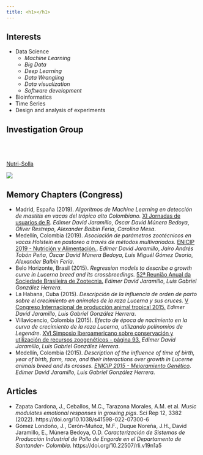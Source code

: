 ```yaml
---
title: <h1></h1>
---
```


## Interests

  - Data Science
      - *Machine Learning*
      - *Big Data*
      - *Deep Learning*
      - *Data Wrangling*
      - *Data visualization*
      - *Software development*
  - Bioinformatics  
  - Time Series
  - Design and analysis of experiments

## Investigation Group 

<div class = "row">
<div class = "col-md-5">
<br>
<br>
<br>
<textbig>[Nutri-Solla](https://scienti.minciencias.gov.co/gruplac/jsp/visualiza/visualizagr.jsp?nro=00000000013946)</textbig>  
</div>
<div class = "col-md-4">
![](images/group_inv5.gif)
</div>
</div>

## Memory Chapters (Congress)

- <tyear>Madrid, España (2019).</tyear> *Algoritmos de Machine Learning en detección de mastitis en vacas del trópico alto Colombiano.* [XI Jornadas de usuarios de R](http://r-es.org/XIjuR/pdf/LIBRO_RESUMENES_XI_Jornadas_de_Usuarios_R.pdf). *Edimer David Jaramillo*, *Óscar David Múnera Bedoya*, *Óliver Restrepo*, *Alexander Balbin Feria*, *Carolina Mesa*.
- <tyear>Medellín, Colombia (2019).</tyear> *Asociación de parámetros zootécnicos en vacas Holstein en pastoreo a través de métodos multivariados.* [ENICIP 2019 - Nutrición y Alimentación.](https://aprendeenlinea.udea.edu.co/revistas/index.php/rccp/article/download/340344/20795109). *Edimer David Jaramillo*, *Jairo Andrés Tobón Peña*, *Óscar David Múnera Bedoya*, *Luis Miguél Gómez Osorio*, *Alexander Balbin Feria*.
- <tyear>Belo Horizonte, Brasil (2015).</tyear> *Regression models to describe a growth curve in Lucerna breed and its crossbreedings.* [52ª Reunião Anual da Sociedade Brasileira de Zootecnia.](http://sbz.org.br/new/pt/documentos--anais-das-reunioes) *Edimer David Jaramillo*, *Luis Gabriel González Herrera*.
- <tyear>La Habana, Cuba (2015).</tyear> *Descripción de la influencia de orden de parto sobre el crecimiento en animales de la raza Lucerna y sus cruces.* [V Congreso Internacional de producción animal tropical 2015.](http://www.cipav.org.co/pdf/VcongresoInternalProdTropAnim2015.pdf) *Edimer David Jaramillo*, *Luis Gabriel González Herrera*.
- <tyear>Villavicencio, Colombia (2015).</tyear> *Efecto de época de nacimiento en la curva de crecimiento de la raza Lucerna, utilizando polinomios de Legendre*. [XVI Simposio Iberoamericano sobre conservación y utilización de recursos zoogenéticos - página 93.](https://conbiand2015colombia.jimdo.com/memorias/) *Edimer David Jaramillo*, *Luis Gabriel González Herrera*.
- <tyear>Medellín, Colombia (2015).</tyear> *Description of the influence of time of birth, year of birth, farm, race, and their interactions over growth in Lucerne animals breed and its crosses.* [*ENICIP 2015 - Mejoramiento Genético*](https://aprendeenlinea.udea.edu.co/revistas/index.php/rccp/article/download/324952/20782520). *Edimer David Jaramillo*, *Luis Gabriel González Herrera*.

## Articles

- Zapata Cardona, J., Ceballos, M.C., Tarazona Morales, A.M. et al. *Music modulates emotional responses in growing pigs*. Sci Rep 12, 3382 (2022). https://doi.org/10.1038/s41598-022-07300-6
- Gómez Londoño, J., Cerón-Muñoz, M.F., Duque Noreña, J.H., David Jaramillo, E., Múnera Bedoya, O.D. *Caracterización de Sistemas de Producción Industrial de Pollo de Engorde en el Departamento de Santander- Colombia*. https://doi.org/10.22507/rli.v19n1a5